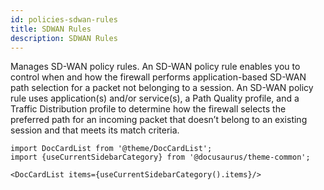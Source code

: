 ```yaml
---
id: policies-sdwan-rules
title: SDWAN Rules
description: SDWAN Rules
---
```




Manages SD-WAN policy rules. An SD-WAN policy rule enables you to control when and how the firewall performs application-based
SD-WAN path selection for a packet not belonging to a session. An SD-WAN policy rule uses application(s) and/or service(s),
a Path Quality profile, and a Traffic Distribution profile to determine how the firewall selects the preferred path for an
incoming packet that doesn’t belong to an existing session and that meets its match criteria.




```mdx-code-block
import DocCardList from '@theme/DocCardList';
import {useCurrentSidebarCategory} from '@docusaurus/theme-common';

<DocCardList items={useCurrentSidebarCategory().items}/>
```
      
